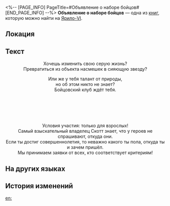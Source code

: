 <%-- [PAGE_INFO]
PageTitle=#Объявление о наборе бойцов#
[END_PAGE_INFO] --%>
{{Дополнить}}
{{Книга Инфобокс
|id           = 100
|Название     = 
|Изображение  = Предмет Записи.png
|Мир          = Ярило-VI
|Томов        = 1
|Автор        = <!--нужно добавить-->
|Описание     = Листовка о наборе в Бойцовский клуб, которую можно встретить повсюду в Подземье. Текст в ней покруче, чем во многих рэп-треках.
|Том1         = {{tx}}
|Источник1    = {{tx|Отсутствует источник}}
|Персонажи    = 
|Фракции      = 
}}
'''Объявление о наборе бойцов''' — одна из [[Книги|книг]], которую можно найти на [[Ярило-VI]].

==Локация==
{{Отметка карты|<!--название карты-->|<!--id отметки-->}}

==Текст==
{{Размер|+2|<div align="center">Набор бойцов в Бойцовский клуб!</div>}}

<div align="center">Хочешь изменить свою серую жизнь?<br />
Превратиться из объекта насмешек в сияющую звезду?

Или же у тебя талант от природы,<br />
но об этом никто не знает?<br />
Бойцовский клуб ждёт тебя.</div>

{{Размер|+2|<div align="center">Тебе не потребуется тысячелетиями оттачиваемое боевое искусство</div>}}<br />
{{Размер|+2|<div align="center">или же крепкое телосложение,</div>}}<br />
{{Размер|+2|<div align="center">а лишь стремление быть в центре внимания</div>}}<br />
{{Размер|+2|<div align="center">и смелость изменить себя.</div>}}<br />
{{Размер|+2|<div align="center">Мы поможем тебе стать непревзойдённым героем!</div>}}

<div align="center">Условия участия: только для взрослых! <br />Самый взыскательный владелец Скотт знает, что у героев не спрашивают, откуда они.<br />
Если ты достиг совершеннолетия, то неважно какого ты пола, откуда ты и зачем пришёл.<br />
Мы принимаем заявки от всех, кто соответствует критериям!</div>

==На других языках==
{{На других языках
|en   = Boxer Recruitment Form
|zhs  = 拳手招募单
|zht  = 拳手招募單
|ja   = ボクサー募集広告
|ko   = 격투선수 모집 전단지
|es   = Formulario de inscripción para luchadores
|fr   = Formulaire de recrutement de boxeur
|ru   = Объявление о наборе бойцов
|th   = ประกาศรับสมัครนักมวย
|vi   = Tờ Rơi Tuyển Dụng Võ Sĩ Quyền Anh
|de   = Anmeldeformular für Boxer
|id   = Lembar Pendaftaran Petinju
|pt   = Formulário de Recrutamento de Boxeador
}}

==История изменений==
{{История изменений|3.5}}

[[en:]]
